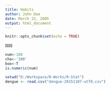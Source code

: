 ```yaml
---
title: Habits
author: John Doe
date: March 22, 2005
output: html_document
---
```


```r
knitr::opts_chunk$set(echo = TRUE)
```

lllllll

```r
num<-100
cha<-'200'
boo<-T
is.numeric(num)
```
```r
setwd("D:/Workspace/R-Works/R-Stat")
dengue <- read.csv("dengue-20151107-utf8.csv")
```

